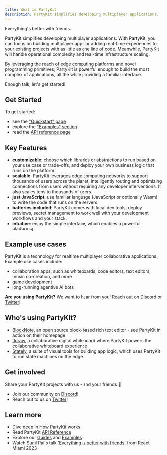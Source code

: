 ```yaml
---
title: What is PartyKit
description: PartyKit simplifies developing multiplayer applications. 
---
```


Everything's better with friends.

PartyKit simplifies developing multiplayer applications. With PartyKit, you can focus on building multiplayer apps or adding real-time experiences to your existing projects with as little as one line of code. Meanwhile, PartyKit will handle operational complexity and real-time infrastructure scaling.

By leveraging the reach of edge computing platforms and novel programming primitives, PartyKit is powerful enough to build the most complex of applications, all the while providing a familiar interface.

Enough talk, let's get started!

## Get Started

To get started:

- see the ["Quickstart" page](/quickstart/)
- explore the ["Examples" section](/examples/all-examples/)
- read the [API reference page](/reference/partykit-api/)

## Key Features

- **customizable**: choose which libraries or abstractions to run based on your use case or trade-offs, and deploy your own business logic that runs on the platform.
- **scalable**: PartyKit leverages edge computing networks to support thousands of users across the planet, intelligently routing and optimizing connections from users without requiring any developer interventions. It also scales tens to thousands of users.
- **just JavaScript**: use familiar language (JavaScript or optionally Wasm) to write the code that runs on the servers.
- **batteries included**: PartyKit comes with local dev tools, deploy previews, secret management to work well with your development workflows and your stack.
- **intuitive**: enjoy the simple interface, which enables a powerful platform.ą

## Example use cases

PartyKit is a technology for realtime multiplayer collaborative applications. Example use cases include:

- collaboration apps, such as whiteboards, code editors, text editors, music co-creation, and more
- game development
- long-running agentive AI bots

**Are you using PartyKit?** We want to hear from you!
Reach out on [Discord](https://discord.gg/KDZb7J4uxJ) or [Twitter](https://twitter.com/partykit_io)!

## Who's using PartyKit?

- [BlockNote](https://www.blocknotejs.org/), an open source block-based rich text editor - see PartyKit in action on their homepage
- [tldraw](https://tldraw.com/), a collaborative digital whiteboard where PartyKit powers the collaborative whiteboard experience
- [Stately](https://stately.ai/), a suite of visual tools for building app logic, which uses PartyKit to run state machines on the edge

## Get involved

Share your PartyKit projects with us - and your friends 🥳
- Join our community on [Discord](https://discord.gg/KDZb7J4uxJ)!
- Reach out to us on [Twitter](https://twitter.com/partykit_io)!

## Learn more

- Dive deep in [How PartyKit works](/how-partykit-works)
- Read PartyKit [API Reference](/reference)
- Explore our [Guides](/guides) and [Examples](/examples)
- Watch Sunil Pai's talk ['Everything is better with friends'](https://www.youtube.com/watch?v=wd8QTRjZZaE) from React Miami 2023 